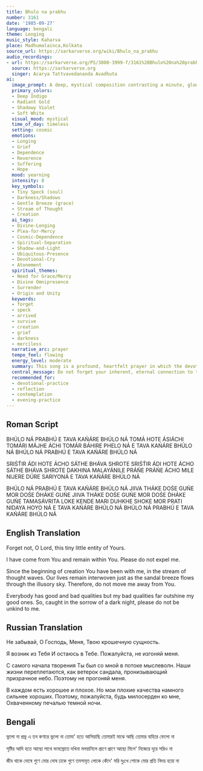 ```yaml
---
title: Bhulo na prabhu
number: 3161
date: '1985-09-27'
language: bengali
theme: Longing
music_style: Kaharva
place: Madhumalainca,Kolkata
source_url: https://sarkarverse.org/wiki/Bhulo_na_prabhu
audio_recordings:
- url: https://sarkarverse.org/PS/3000-3999-f/3161%20Bhulo%20na%20prabhu.mp3
  source: https://sarkarverse.org
  singer: Acarya Tattvavedananda Avadhuta
ai:
  image_prompt: A deep, mystical composition contrasting a minute, glowing ethereal speck (the individual soul) suspended in a vast, turbulent indigo-violet cosmic void, representing the darkness-ringed realm of suffering. Above the speck, a soft, radiant golden light source flows down like a gentle breeze or stream of thought, symbolizing the omnipresent and merciful Lord. The visual mood is devotional and melancholic, emphasizing the soul's desperate yearning to remain connected to the boundless light, achieved through subtle volumetric lighting and an otherworldly glow.
  primary_colors:
  - Deep Indigo
  - Radiant Gold
  - Shadowy Violet
  - Soft White
  visual_mood: mystical
  time_of_day: timeless
  setting: cosmic
  emotions:
  - Longing
  - Grief
  - Dependence
  - Reverence
  - Suffering
  - Hope
  mood: yearning
  intensity: 8
  key_symbols:
  - Tiny Speck (soul)
  - Darkness/Shadows
  - Gentle Breeze (grace)
  - Stream of Thought
  - Creation
  ai_tags:
  - Divine-Longing
  - Plea-for-Mercy
  - Cosmic-Dependence
  - Spiritual-Separation
  - Shadow-and-Light
  - Ubiquitous-Presence
  - Devotional-Cry
  - Atonement
  spiritual_themes:
  - Need for Grace/Mercy
  - Divine Omnipresence
  - Surrender
  - Origin and Unity
  keywords:
  - forget
  - speck
  - arrived
  - survive
  - creation
  - grief
  - darkness
  - merciless
  narrative_arc: prayer
  tempo_feel: flowing
  energy_level: moderate
  summary: This song is a profound, heartfelt prayer in which the devotee recognizes their identity as a 'tiny speck' of the Divine, originating from and surviving only within the Lord. Acknowledging their own flaws and the suffering inherent in the dark, material world, the speaker urgently pleads with the Lord not to forget them, cast them out, or withhold His omnipresent mercy, which sustains them like a gentle breeze since the beginning of creation.
  central_message: Do not forget your inherent, eternal connection to the Divine source, and ceaselessly plead for the Lord's mercy and continuous presence amidst the darkness of worldly sorrow.
  recommended_for:
  - devotional-practice
  - reflection
  - contemplation
  - evening-practice
---
```


## Roman Script

BHÚLO NÁ PRABHÚ
E TAVA KAŃÁRE BHÚLO NÁ
TOMÁ HOTE ÁSIÁCHI
TOMÁRI MÁJHE ÁCHI
TOMÁR BÁHIRE PHELO NÁ
E TAVA KAŃÁRE BHÚLO NÁ
BHÚLO NÁ PRABHÚ
E TAVA KAŃÁRE BHÚLO NÁ

SRIŚT́IR ÁDI HOTE
ÁCHO SÁTHE BHÁVA SHROTE
SRIŚT́IR ÁDI HOTE
ÁCHO SÁTHE BHÁVA SHROTE
DAKHINA MALAYÁNILE
PRÁŃE PRÁŃE ÁCHO MILE
NIJERE DÚRE SARIYONÁ
E TAVA KAŃÁRE BHÚLO NÁ

BHÚLO NÁ PRABHÚ
E TAVA KAŃÁRE BHÚLO NÁ
JIIVA THÁKE DOŚE GUŃE
MOR DOŚE D́HÁKE GUŃE
JIIVA THÁKE DOŚE GUŃE
MOR DOŚE D́HÁKE GUŃE
TAMASÁVRITA LOKE
KENDE MARI DUHKHE SHOKE
MOR PRATI NIDAYA HOYO NÁ
E TAVA KAŃÁRE BHÚLO NÁ
BHÚLO NÁ PRABHÚ
E TAVA KAŃÁRE BHÚLO NÁ

## English Translation

Forget not,
O Lord,
this tiny little entity of Yours.

I have come from You
and remain within You.
Please do not expel me.

Since the beginning of creation
You have been with me,
in the stream of thought waves.
Our lives remain interwoven just
as the sandal breeze flows through the illusory sky.
Therefore, do not move me away from You.

Everybody has good and bad qualities
but my bad qualities far outshine my good ones.
So, caught in the sorrow of a dark night,
please do not be unkind to me.

## Russian Translation

Не забывай,
О Господь,
Меня, Твою крошечную сущность.

Я возник из Тебя
И остаюсь в Тебе.
Пожалуйста, не изгоняй меня.

С самого начала творения
Ты был со мной
в потоке мыслеволн.
Наши жизни переплетаются,
как ветерок сандала, пронизывающий призрачное небо.
Поэтому не прогоняй меня.

В каждом есть хорошее и плохое.
Но мои плохие качества намного сильнее хороших.
Поэтому, пожалуйста, будь милосерден ко мне,
Охваченному печалью темной ночи.

## Bengali

ভুলো না প্রভু
এ তব কণারে ভুলো না
তোমা' হতে আসিয়াছি
তোমারই মাঝে আছি
তোমার বাহিরে ফেলো না

সৃষ্টির আদি হতে
আছো সাথে ভাবস্রোতে
দখিনা মলয়ানিলে
প্রাণে প্রাণে আছো মিলে'
নিজেরে দূরে সরিও না

জীব থাকে দোষে গুণে
মোর দোষ ঢাকে গুণে
তমসাবৃত লোকে
কেঁদে' মরি দুঃখে শোকে
মোর প্রতি নিদয় হয়ো না
